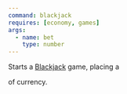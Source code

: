 ```yaml
---
command: blackjack
requires: [economy, games]
args:
  - name: bet
    type: number
---
```



Starts a [Blackjack][blackjack] game, placing a

<Argument name="bet" type="number" /> of currency.

[blackjack]: https://en.wikipedia.org/wiki/Blackjack
